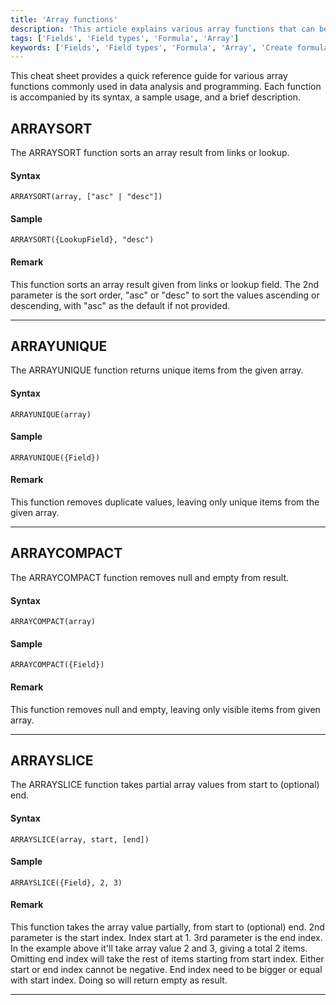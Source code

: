 ```yaml
---
title: 'Array functions'
description: 'This article explains various array functions that can be used in formula fields.'
tags: ['Fields', 'Field types', 'Formula', 'Array']
keywords: ['Fields', 'Field types', 'Formula', 'Array', 'Create formula field', 'Array functions']
---
```


This cheat sheet provides a quick reference guide for various array functions commonly used in data analysis and programming. Each function is accompanied by its syntax, a sample usage, and a brief description.


## ARRAYSORT
The ARRAYSORT function sorts an array result from links or lookup.

#### Syntax
```plaintext
ARRAYSORT(array, ["asc" | "desc"])
```

#### Sample
```plaintext
ARRAYSORT({LookupField}, "desc")
```

#### Remark
This function sorts an array result given from links or lookup field.
The 2nd parameter is the sort order, "asc" or "desc" to sort the values ascending or descending, with "asc" as the default if not provided.

---

## ARRAYUNIQUE
The ARRAYUNIQUE function returns unique items from the given array.

#### Syntax
```plaintext
ARRAYUNIQUE(array)
```

#### Sample
```plaintext
ARRAYUNIQUE({Field})
```

#### Remark
This function removes duplicate values, leaving only unique items from the given array.

---

## ARRAYCOMPACT
The ARRAYCOMPACT function removes null and empty from result.

#### Syntax
```plaintext
ARRAYCOMPACT(array)
```

#### Sample
```plaintext
ARRAYCOMPACT({Field})
```

#### Remark
This function removes null and empty, leaving only visible items from given array.

---

## ARRAYSLICE
The ARRAYSLICE function takes partial array values from start to (optional) end.

#### Syntax
```plaintext
ARRAYSLICE(array, start, [end])
```

#### Sample
```plaintext
ARRAYSLICE({Field}, 2, 3)
```

#### Remark
This function takes the array value partially, from start to (optional) end.
2nd parameter is the start index. Index start at 1.
3rd parameter is the end index. In the example above it'll take array value 2 and 3, giving a total 2 items.
Omitting end index will take the rest of items starting from start index.
Either start or end index cannot be negative. End index need to be bigger or equal with start index. Doing so will return empty as result.

---
